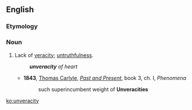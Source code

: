 ==English==

===Etymology===
{{prefix|en|un|veracity}}

===Noun===
{{en-noun|unveracities}}

# Lack of [[veracity]]; [[untruthfulness]].
#: '''''unveracity''' of heart''
#* '''1843''', [[w:Thomas_Carlyle|Thomas Carlyle]], ''[[:w:Past and Present (book)|Past and Present]]'', book 3, ch. I, ''Phenomena''
#*: such superincumbent weight of '''Unveracities'''

[[ko:unveracity]]